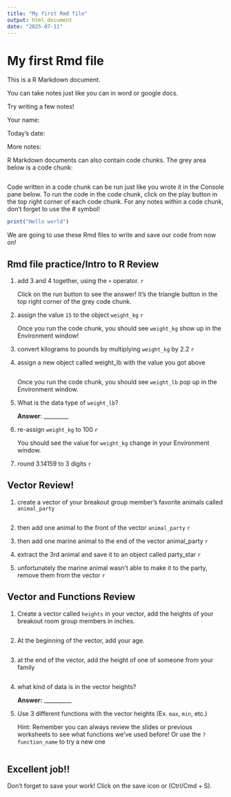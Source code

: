 ```yaml
---
title: "My first Rmd file"
output: html_document
date: "2025-07-11"
---
```


# My first Rmd file

This is a R Markdown document.

You can take notes just like you can in word or google docs. 

Try writing a few notes!

Your name: 

Today's date:

More notes:


R Markdown documents can also contain code chunks. The grey area below is a code chunk:

```r

```

Code written in a code chunk can be run just like you wrote it in the Console pane below.
To run the code in the code chunk, click on the play button in the top right corner
of each code chunk. For any notes within a code chunk, don't forget to use the # symbol!

```r
print("Hello world")

```

We are going to use these Rmd files to write and save our code from now on!

## Rmd file practice/Intro to R Review

1. add 3 and 4 together, using the `+` operator.
    ```r


    ```

    Click on the run button to see the answer! It's the triangle button in the top right corner of the grey code chunk.

1. assign the value `15` to the object `weight_kg`
    ```r

    ```

    Once you run the code chunk, you should see `weight_kg` show up in the Environment window!

1. convert kilograms to pounds by multiplying `weight_kg` by 2.2
    ```r

    ```

1. assign a new object called weight_lb with the value you got above

    ```r


    ```

    Once you run the code chunk, you should see `weight_lb` pop up in the Environment window.


1. What is the data type of `weight_lb`?

    **Answer**: _________


5. re-assign `weight_kg` to 100
    ```r

    ```

    You should see the value for `weight_kg` change in your Environment window. 

1. round 3.14159 to 3 digits
    ```r


    ```


## Vector Review!
1. create a vector of your breakout group member's favorite animals called `animal_party`

    ```r


    ```


1. then add one animal to the front of the vector `animal_party`
    ```r


    ```

1. then add one marine animal to the end of the vector animal_party
    ```r
   

    ```

1. extract the 3rd animal and save it to an object called party_star
    ```r


    ```


1. unfortunately the marine animal wasn't able to make it to the party, remove them from the vector
    ```r


    ```



## Vector and Functions Review
1. Create a vector called `heights` in your vector, add the heights of your breakout room group members in inches.

    ```r

    ```

1. At the beginning of the vector, add your age.
    
    ```r

    ```


1. at the end of the vector, add the height of one of someone from your family

    ```r

    ```

1. what kind of data is in the vector heights?

    **Answer:** __________

1. Use 3 different functions with the vector heights (Ex. `max`, `min`, etc.) 

    Hint: Remember you can always review the slides or previous worksheets to see what functions we've used before! Or use the `?function_name` to try a new one

    ```r

    ```


## Excellent job!! 
Don't forget to save your work! Click on the save icon or (Ctrl/Cmd + S).  



